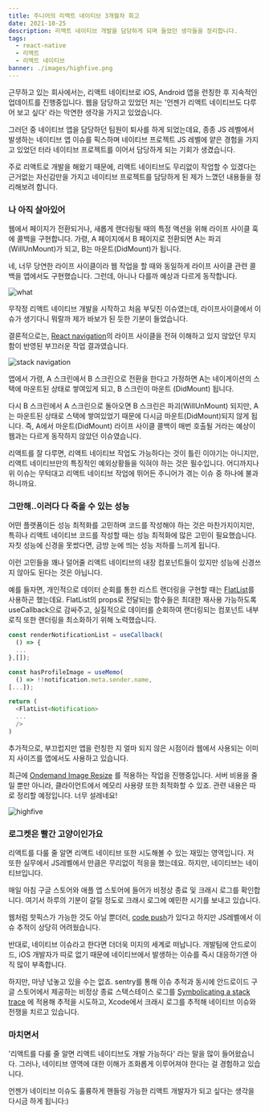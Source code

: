 ```yaml
---
title: 주니어의 리액트 네이티브 3개월차 회고
date: 2021-10-25
description: 리액트 네이티브 개발을 담당하게 되며 들었던 생각들을 정리합니다.
tags:
  - react-native
  - 리액트
  - 리액트 네이티브
banner: ./images/highfive.png
---
```


근무하고 있는 회사에서는, 리액트 네이티브로 iOS, Android 앱을 런칭한 후 지속적인 업데이트를 진행중입니다.
웹을 담당하고 있었던 저는 '언젠가 리액트 네이티브도 다루어 보고 싶다' 라는 막연한 생각을 가지고 있었습니다.

그러던 중 네이티브 앱을 담당하던 팀원이 퇴사를 하게 되었는데요, 종종 JS 레벨에서 발생하는 네이티브 앱 이슈를 픽스하며
네이티브 프로젝트 JS 레벨에 얕은 경험을 가지고 있었던 터라 네이티브 프로젝트를 이어서 담당하게 되는 기회가 생겼습니다.

주로 리액트로 개발을 해왔기 때문에, 리액트 네이티브도 무리없이 작업할 수 있겠다는 근거없는 자신감만을 가지고 네이티브 프로젝트를 담당하게 된 제가
느꼈던 내용들을 정리해보려 합니다.

### 나 아직 살아있어

웹에서 페이지가 전환되거나, 새롭게 랜더링될 때의 특정 액션을 위해 라이프 사이클 훅에 콜백을 구현합니다. 가령, A 페이지에서 B 페이지로 전환되면
A는 파괴(WillUnMount)가 되고, B는 마운트(DidMount)가 됩니다.

네, 너무 당연한 라이프 사이클이라 웹 작업을 할 때와 동일하게 라이프 사이클 관련 콜백을 앱에서도 구현했습니다. 그런데, 아니나 다를까 예상과 다르게 동작합니다.

![what](./images/intro.png)

무작정 리액트 네이티브 개발을 시작하고 처음 부딪친 이슈였는데, 라이프사이클에서 이슈가 생기다니 뭐랄까 제가 바보가 된 듯한 기분이 들었습니다.

결론적으로는, [React navigation](https://reactnavigation.org/docs/navigation-lifecycle/)의 라이프 사이클을 전혀 이해하고 있지 않았던
무지함이 반영된 부끄러운 작업 결과였습니다.

![stack navigation](./images/stack-navigation.png)

앱에서 가령, A 스크린에서 B 스크린으로 전환을 한다고 가정하면 A는 네이게이션의 스택에 마운트된 상태로 쌓여있게 되고, B 스크린이 마운트 (DidMount) 됩니다.

다시 B 스크린에서 A 스크린으로 돌아오면 B 스크린은 파괴(WillUnMount) 되지만, A는 마운트된 상태로 스택에 쌓여있었기 때문에 다시금 마운트(DidMount)되지 않게 됩니다.
즉, A에서 마운트(DidMount) 라이프 사이클 콜백이 매번 호출될 거라는 예상이 웹과는 다르게 동작하지 않았던 이슈였습니다.

리액트를 잘 다루면, 리액트 네이티브 작업도 가능하다는 것이 틀린 이야기는 아니지만, 리액트 네이티브만의 특징적인 예외상황들을 익혀야 하는 것은 필수입니다. 어디까지나
위 이슈는 무턱대고 리액트 네이티브 작업에 뛰어든 주니어가 겪는 이슈 중 하나에 불과하니까요.

### 그만해..이러다 다 죽을 수 있는 성능

어떤 플랫폼이든 성능 최적화를 고민하며 코드를 작성해야 하는 것은 마찬가지이지만, 특히나 리액트 네이티브 코드를 작성할 때는 성능 최적화에 많은 고민이 필요했습니다.
자칫 성능에 신경을 못썼다면, 금방 눈에 띄는 성능 저하를 느끼게 됩니다.

이런 고민들을 꽤나 덜어줄 리액트 네이티브의 내장 컴포넌트들이 있지만 성능에 신경쓰지 않아도 된다는 것은 아닙니다.

예를 들자면, 개인적으로 데이터 순회를 통한 리스트 랜더링을 구현할 때는 [FlatList](https://reactnative.dev/docs/flatlist)를 사용하곤 했는데요.
FlatList의 props로 전달되는 함수들은 최대한 재사용 가능하도록 useCallback으로 감싸주고, 실질적으로 데이터를 순회하여 랜더링되는 컴포넌트 내부 로직 또한
랜더링을 최소화하기 위해 노력했습니다.

```ts
const renderNotificationList = useCallback(
  () => {
  ...
},[]);

const hasProfileImage = useMemo(
  () => !!notification.meta.sender.name,
[...]);

return (
  <FlatList<Notification>
  ...
  />
)
```

추가적으로, 부끄럽지만 앱을 런칭한 지 얼마 되지 않은 시점이라 웹에서 사용되는 이미지 사이즈를 앱에서도 사용하고 있습니다.

최근에 [Ondemand Image Resize](https://medium.com/@vdongbin/lambda-edge%EB%A5%BC-%EC%9D%B4%EC%9A%A9%ED%95%9C-ondemand-image-resize-50794cbcb87f)
를 적용하는 작업을 진행중입니다. 서버 비용을 줄일 뿐만 아니라, 클라이언트에서 메모리 사용량 또한 최적화할 수 있죠.
관련 내용은 따로 정리할 예정입니다. 너무 설레네요!

![highfive](images/highfive.png)

### 로그켓은 빨간 고양이인가요

리액트를 다룰 줄 알면 리액트 네이티브 또한 시도해볼 수 있는 재밌는 영역입니다. 저 또한 실무에서 JS레벨에서 만큼은 무리없이
적응을 했는데요. 하지만, 네이티브는 네이티브입니다.

매일 아침 구글 스토어와 애플 앱 스토어에 들어가 비정상 종료 및 크래시 로그를 확인합니다. 여기서 하루의 기분이 갈릴 정도로
크래시 로그에 예민한 시기를 보내고 있습니다.

웹처럼 핫픽스가 가능한 것도 아닐 뿐더러, [code push](https://microsoft.github.io/code-push/)가 있다고 하지만
JS레벨에서 이슈 추적이 상당히 어려웠습니다.

반대로, 네이티브 이슈라고 한다면 더더욱 미지의 세계로 떠납니다. 개발팀에 안드로이드, iOS 개발자가 따로 없기 때문에 네이티브에서 발생하는 이슈를
즉시 대응하기엔 아직 많이 부족합니다.

하지만, 마냥 넋놓고 있을 수는 없죠. sentry를 통해 이슈 추적과 동시에 안드로이드 구글 스토어에서 제공하는 비정상 종료 스택스테이스 로그를 [Symbolicating a stack trace](https://reactnative.dev/docs/0.64/symbolication)
에 적용해 추적을 시도하고, Xcode에서 크래시 로그를 추적해 네이티브 이슈와 전쟁을 치르고 있습니다.

### 마치면서

'리액트를 다룰 줄 알면 리액트 네이티브도 개발 가능하다' 라는 말을 많이 들어왔습니다. 그러나, 네이티브 영역에 대한 이해가 조화롭게 이루어져야 한다는 걸
경험하고 있습니다.

언젠가 네이티브 이슈도 훌륭하게 핸들링 가능한 리액트 개발자가 되고 싶다는 생각을 다시금 하게 됩니다:)
